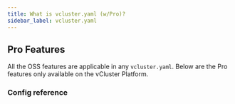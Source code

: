 ```yaml
---
title: What is vcluster.yaml (w/Pro)?
sidebar_label: vcluster.yaml
---
```



<WhatIsVclusterYaml updir="../../../../vcluster/configure/vcluster-yaml/control-plane/components/backing-store"/>

## Pro Features

All the OSS features are applicable in any `vcluster.yaml`.  Below are the Pro features only available on the vCluster Platform.

### Config reference

<External />


